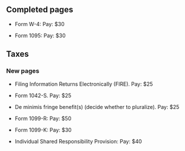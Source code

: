 == Completed pages ==

* Form W-4: Pay: $30

* Form 1095: Pay: $30
 
== Taxes ==

=== New pages ===

* Filing Information Returns Electronically (FIRE). Pay: $25

* Form 1042-S. Pay: $25

* De minimis fringe benefit(s) (decide whether to pluralize). Pay: $25

* Form 1099-R: Pay: $50

* Form 1099-K: Pay: $30

* Individual Shared Responsibility Provision: Pay: $40
